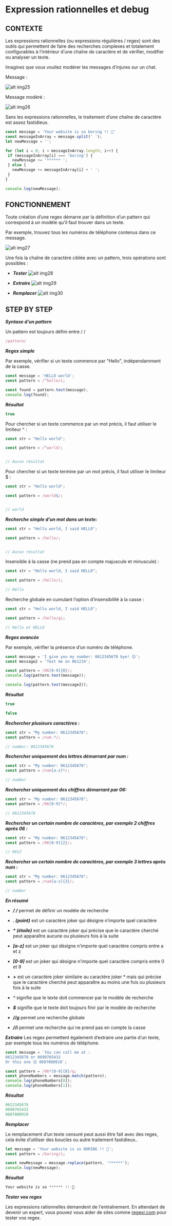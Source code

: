 # Expression rationnelles et debug

## CONTEXTE

Les expressions rationnelles (ou expressions régulières / regex) sont des outils qui permettent de faire des recherches complexes et totalement configurables à l’intérieur d’une chaîne de caractère et de vérifier, modifier ou analyser un texte.

Imaginez que vous vouliez modérer les messages d’injures sur un chat.

Message :

![alt img25](/images/courses/level1/img25.png)

Message modéré :

![alt img26](/images/courses/level1/img26.png)

Sans les expressions rationnelles, le traitement d’une chaîne de caractère est assez fastidieux.

```js
const message = 'Your website is so boring !! 🤬'
const messageInArray = message.split(' ');
let newMessage = '';

for (let i = 0; i < messageInArray.length; i++) {
 if (messageInArray[i] === 'boring') {
   newMessage += '****** ';
 } else {
   newMessage += messageInArray[i] + ' ';
 }
}

console.log(newMessage);
```

## FONCTIONNEMENT

Toute création d’une regex démarre par la définition d’un pattern qui correspond à un modèle qu’il faut trouver dans un texte.

Par exemple, trouvez tous les numéros de téléphone contenus dans ce message.

![alt img27](/images/courses/level1/img27.png)

Une fois la chaîne de caractère ciblée avec un pattern, trois opérations sont possibles :

- ***Tester***
![alt img28](/images/courses/level1/img28.png)

- ***Extraire***
![alt img29](/images/courses/level1/img29.png)

- ***Remplacer***
![alt img30](/images/courses/level1/img30.png)

## STEP BY STEP

***Syntaxe d’un pattern***

Un pattern est toujours défini entre / /


```js
/pattern/
```

***Regex simple***

Par exemple, vérifier si un texte commence par "Hello", indépendamment de la casse.

```js
const message = 'HELLO world';
const pattern = /^hello/i;

const found = pattern.test(message);
console.log(found);
```

***Résultat***

```js
true
```

Pour chercher si un texte commence par un mot précis, il faut utiliser le limiteur ^ :

```js
const str = "Hello world";

const pattern = /^world/;


// Aucun résultat
```

Pour chercher si un texte termine par un mot précis, il faut utiliser le limiteur $ :

```js
const str = "Hello world";

const pattern = /world$/;


// world
```

***Recherche simple d’un mot dans un texte:***

```js
const str = "Hello world, I said HELLO";

const pattern = /hello/;


// Aucun résultat
```

Insensible à la casse (ne prend pas en compte majuscule et minuscule) :

```js
const str = "Hello world, I said HELLO";

const pattern = /hello/i;

// Hello
```

Recherche globale en cumulant l’option d’insensibilité à la casse :

```js
const str = "Hello world, I said HELLO";

const pattern = /hello/gi;

// Hello et HELLO
```

***Regex avancée***

Par exemple, vérifier la présence d’un numéro de téléphone.

```js
const message = 'I give you my number: 0612345678 bye! 😉';
const message2 = 'Text me on 061234';

const pattern = /06[0-9]{8}/;
console.log(pattern.test(message));

console.log(pattern.test(message2));
```

***Résultat***

```js
true

false
```

***Rechercher plusieurs caractères :***

```js
const str = "My number: 0612345678";
const pattern = /num.*/;

// number: 0612345678
```

***Rechercher uniquement des lettres démarrant par num :***

```js
const str = "My number: 0612345678";
const pattern = /num[a-z]*/;

// number
```

***Rechercher uniquement des chiffres démarrant par 06:***

```js
const str = "My number: 0612345678";
const pattern = /06[0-9]*/;

// 0612345678
```

***Rechercher un certain nombre de caractères, par exemple 2 chiffres après 06 :***

```js
const str = "My number: 0612345678";
const pattern = /06[0-9]{2}/;

// 0612
```

***Rechercher un certain nombre de caractères, par exemple 3 lettres après num :***

```js
const str = "My number: 0612345678";
const pattern = /num[a-z]{3}/;

// number
```

***En résumé***

- ***/ /*** permet de définir un modèle de recherche

- ***. (point)*** est un caractère joker qui désigne n’importe quel caractère

- ***\* (étoile)*** est un caractère joker qui précise que le caractère cherché peut apparaître aucune ou plusieurs fois à la suite

- ***[a-z]*** est un joker qui désigne n’importe quel caractère compris entre a et z

- ***[0-9]*** est un joker qui désigne n’importe quel caractère compris entre 0 et 9

- ***+*** est un caractère joker similaire au caractère joker * mais qui précise que le caractère cherché peut apparaître au moins une fois ou plusieurs fois à la suite

- ***^*** signifie que le texte doit commencer par le modèle de recherche

- ***$*** signifie que le texte doit toujours finir par le modèle de recherche

- ***//g*** permet une recherche globale

- ***//i*** permet une recherche qui ne prend pas en compte la casse

***Extraire***
Les regex permettent également d’extraire une partie d’un texte, par exemple tous les numéros de téléphone.

```js
const message = `You can call me at :
0612345678 or 0698765432
Or this one 😉 0607080910`;

const pattern = /06*[0-9]{8}/g;
const phoneNumbers = message.match(pattern);
console.log(phoneNumbers[0]);
console.log(phoneNumbers[1]);
```

***Résultat***

```js
0612345678
0698765432
0607080910
```

***Remplacer***

Le remplacement d’un texte censuré peut aussi être fait avec des regex, cela évite d’utiliser des boucles ou autre traitement fastidieux..

```js
let message = 'Your website is so BORING !! 🤬';
const pattern = /boring/i;

const newMessage = message.replace(pattern, '******');
console.log(newMessage);
```

***Résultat***

```js
Your website is so ****** !! 🤬
```

***Tester vos regex***

Les expressions rationnelles demandent de l'entraînement. En attendant de devenir un expert, 
vous pouvez vous aider de sites comme [regexr.com](regexr.com) pour tester vos regex.